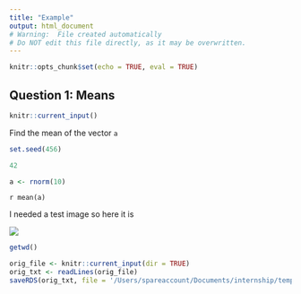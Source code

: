 ```yaml
---
title: "Example"
output: html_document
# Warning:  File created automatically
# Do NOT edit this file directly, as it may be overwritten.
---
```


```r
knitr::opts_chunk$set(echo = TRUE, eval = TRUE)
```

## Question 1: Means

```r
knitr::current_input()
```

Find the mean of the vector `a`


```r
set.seed(456)
```

```r
42
```

```r
a <- rnorm(10)
```


`r mean(a)`






I needed a test image so here it is

![](/Users/spareaccount/Documents/internship/templar/dev/karl_moustache.jpg)
```r
getwd()
```

```r

orig_file <- knitr::current_input(dir = TRUE)
orig_txt <- readLines(orig_file)
saveRDS(orig_txt, file = '/Users/spareaccount/Documents/internship/templar/dev/test_txt.RDS')
```
